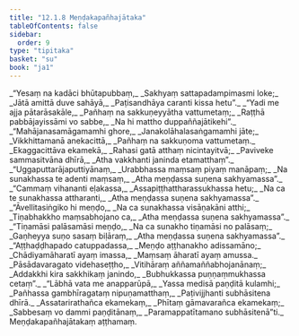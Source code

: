 ```yaml
---
title: "12.1.8 Meṇḍakapañhajātaka"
tableOfContents: false
sidebar:
  order: 9
type: "tipitaka"
basket: "su"
book: "ja1"
---
```



<DynamicBreadcrumb />

<Division number="94" book="ja1" bookNo="22" page="105">

<Paragraph number="2339" type="verses" book="ja1">
_“Yesaṃ na kadāci bhūtapubbaṃ,_  
_Sakhyaṃ sattapadampimasmi loke;_  
_Jātā amittā duve sahāyā,_  
_Paṭisandhāya caranti kissa hetu”._  

</Paragraph>

</Division>
<Division number="95" book="ja1" bookNo="22" page="105">

<Paragraph number="2340" type="verses" book="ja1">
_“Yadi me ajja pātarāsakāle,_  
_Pañhaṃ na sakkuṇeyyātha vattumetaṃ;_  
_Raṭṭhā pabbājayissāmi vo sabbe,_  
_Na hi mattho duppaññajātikehi”._  

</Paragraph>

</Division>
<Division number="96" book="ja1" bookNo="22" page="105">

<Paragraph number="2341" type="verses" book="ja1">
_“Mahājanasamāgamamhi ghore,_  
_Janakolāhalasaṅgamamhi jāte;_  
_Vikkhittamanā anekacittā,_  
_Pañhaṃ na sakkuṇoma vattumetaṃ._  

</Paragraph>

</Division>
<Division number="97" book="ja1" bookNo="22" page="105">

<Paragraph number="2342" type="verses" book="ja1">
_Ekaggacittāva ekamekā,_  
_Rahasi gatā atthaṃ nicintayitvā;_  
_Paviveke sammasitvāna dhīrā,_  
_Atha vakkhanti janinda etamatthaṃ”._  

</Paragraph>

</Division>
<Division number="98" book="ja1" bookNo="22" page="106">

<Paragraph number="2343" type="verses" book="ja1">
_“Uggaputtarājaputtiyānaṃ,_  
_Urabbhassa maṃsaṃ piyaṃ manāpaṃ;_  
_Na sunakhassa te adenti maṃsaṃ,_  
_Atha meṇḍassa suṇena sakhyamassa”._  

</Paragraph>

</Division>
<Division number="99" book="ja1" bookNo="22" page="106">

<Paragraph number="2344" type="verses" book="ja1">
_“Cammaṃ vihananti eḷakassa,_  
_Assapiṭṭhattharassukhassa hetu;_  
_Na ca te sunakhassa attharanti,_  
_Atha meṇḍassa suṇena sakhyamassa”._  

</Paragraph>

</Division>
<Division number="100" book="ja1" bookNo="22" page="106">

<Paragraph number="2345" type="verses" book="ja1">
_“Āvellitasiṅgiko hi meṇḍo,_  
_Na ca sunakhassa visāṇakāni atthi;_  
_Tiṇabhakkho maṃsabhojano ca,_  
_Atha meṇḍassa suṇena sakhyamassa”._  

</Paragraph>

</Division>
<Division number="101" book="ja1" bookNo="22" page="106">

<Paragraph number="2346" type="verses" book="ja1">
_“Tiṇamāsi palāsamāsi meṇḍo,_  
_Na ca sunakho tiṇamāsi no palāsaṃ;_  
_Gaṇheyya suṇo sasaṃ biḷāraṃ,_  
_Atha meṇḍassa suṇena sakhyamassa”._  

</Paragraph>

</Division>
<Division number="102" book="ja1" bookNo="22" page="106">

<Paragraph number="2347" type="verses" book="ja1">
_“Aṭṭhaḍḍhapado catuppadassa,_  
_Meṇḍo aṭṭhanakho adissamāno;_  
_Chādiyamāharatī ayaṃ imassa,_  
_Maṃsaṃ āharatī ayaṃ amussa._  

</Paragraph>

</Division>
<Division number="103" book="ja1" bookNo="22" page="106">

<Paragraph number="2348" type="verses" book="ja1">
_Pāsādavaragato videhaseṭṭho,_  
_Vitihāraṃ aññamaññabhojanānaṃ;_  
_Addakkhi kira sakkhikaṃ janindo,_  
_Bubhukkassa puṇṇaṃmukhassa cetaṃ”._  

</Paragraph>

</Division>
<Division number="104" book="ja1" bookNo="22" page="106">

<Paragraph number="2349" type="verses" book="ja1">
_“Lābhā vata me anapparūpā,_  
_Yassa medisā paṇḍitā kulamhi;_  
_Pañhassa gambhīragataṃ nipuṇamatthaṃ,_  
_Paṭivijjhanti subhāsitena dhīrā._  

</Paragraph>

</Division>
<Division number="105" book="ja1" bookNo="22" page="106">

<Paragraph number="2350" type="verses" book="ja1">
_Assatarirathañca ekamekaṃ,_  
_Phītaṃ gāmavarañca ekamekaṃ;_  
_Sabbesaṃ vo dammi paṇḍitānaṃ,_  
_Paramappatītamano subhāsitenā”ti._  


</Paragraph>
</Division>

<Paragraph number="2351" type="center" book="ja1">
Meṇḍakapañhajātakaṃ aṭṭhamaṃ.
</Paragraph>